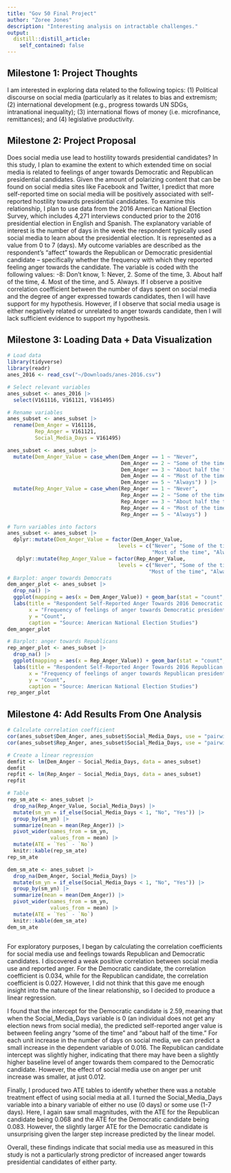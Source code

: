 ```yaml
---
title: "Gov 50 Final Project"
author: "Zoree Jones"
description: "Interesting analysis on intractable challenges."
output:
  distill::distill_article:
    self_contained: false
---
```




## Milestone 1: Project Thoughts

I am interested in exploring data related to the following topics: (1) Political discourse on social media (particularly as it relates to bias and extremism; (2) international development (e.g., progress towards UN SDGs, intranational inequality); (3) international flows of money (i.e. microfinance, remittances); and (4) legislative productivity. 

## Milestone 2: Project Proposal

Does social media use lead to hostility towards presidential candidates? In this study, I plan to examine the extent to which extended time on social media is related to feelings of anger towards Democratic and Republican presidential candidates. Given the amount of polarizing content that can be found on social media sites like Facebook and Twitter, I predict that more self-reported time on social media will be positively associated with self-reported hostility towards presidential candidates. To examine this relationship, I plan to use data from the 2016 American National Election Survey, which includes 4,271 interviews conducted prior to the 2016 presidential election in English and Spanish. The explanatory variable of interest is the number of days in the week the respondent typically used social media to learn about the presidential election. It is represented as a value from 0 to 7 (days). My outcome variables are described as the respondent's "affect" towards the Republican or Democratic presidential candidate -- specifically whether the frequency with which they reported feeling anger towards the candidate. The variable is coded with the following values: -8: Don't know, 1: Never, 2. Some of the time, 3. About half of the time, 4. Most of the time, and 5. Always. If I observe a positive correlation coefficient between the number of days spent on social media and the degree of anger expressed towards candidates, then I will have support for my hypothesis. However, if I observe that social media usage is either negatively related or unrelated to anger towards candidate, then I will lack sufficient evidence to support my hypothesis.

## Milestone 3: Loading Data + Data Visualization

```r
# Load data
library(tidyverse)
library(readr)
anes_2016 <- read_csv("~/Downloads/anes-2016.csv")

# Select relevant variables
anes_subset <- anes_2016 |>
  select(V161116, V161121, V161495)

# Rename variables 
anes_subset <- anes_subset |>
  rename(Dem_Anger = V161116,
         Rep_Anger = V161121,
         Social_Media_Days = V161495)

anes_subset <- anes_subset |>
  mutate(Dem_Anger_Value = case_when(Dem_Anger == 1 ~ "Never",
                                     Dem_Anger == 2 ~ "Some of the time",
                                     Dem_Anger == 3 ~ "About half the time",
                                     Dem_Anger == 4 ~ "Most of the time",
                                     Dem_Anger == 5 ~ "Always") ) |>
  mutate(Rep_Anger_Value = case_when(Rep_Anger == 1 ~ "Never",
                                     Rep_Anger == 2 ~ "Some of the time",
                                     Rep_Anger == 3 ~ "About half the time",
                                     Rep_Anger == 4 ~ "Most of the time",
                                     Rep_Anger == 5 ~ "Always") )

# Turn variables into factors 
anes_subset <- anes_subset |>
  dplyr::mutate(Dem_Anger_Value = factor(Dem_Anger_Value, 
                                    levels = c("Never", "Some of the time", "About half the time",
                                               "Most of the time", "Always"))) |>
   dplyr::mutate(Rep_Anger_Value = factor(Rep_Anger_Value, 
                                    levels = c("Never", "Some of the time", "About half the time",
                                              "Most of the time", "Always"))) 
# Barplot: anger towards Democrats 
dem_anger_plot <- anes_subset |>
  drop_na() |>
  ggplot(mapping = aes(x = Dem_Anger_Value)) + geom_bar(stat = "count", fill = "dodgerblue3") + 
  labs(title = "Respondent Self-Reported Anger Towards 2016 Democratic Presidential Candidate",
       x = "Frequency of feelings of anger towards Democratic presidential candidate",
       y = "Count",
       caption = "Source: American National Election Studies") 
dem_anger_plot

# Barplot: anger towards Republicans  
rep_anger_plot <- anes_subset |>
  drop_na() |>
  ggplot(mapping = aes(x = Rep_Anger_Value)) + geom_bar(stat = "count", fill = "firebrick1") +
  labs(title = "Respondent Self-Reported Anger Towards 2016 Republican Presidential Candidate",
       x = "Frequency of feelings of anger towards Republican presidential candidate",
       y = "Count",
       caption = "Source: American National Election Studies")
rep_anger_plot
```

## Milestone 4: Add Results From One Analysis
```r
# Calculate correlation coefficient
cor(anes_subset$Dem_Anger, anes_subset$Social_Media_Days, use = "pairwise")
cor(anes_subset$Rep_Anger, anes_subset$Social_Media_Days, use = "pairwise") 

# Create a linear regression
demfit <- lm(Dem_Anger ~ Social_Media_Days, data = anes_subset)
demfit
repfit <- lm(Rep_Anger ~ Social_Media_Days, data = anes_subset)
repfit

# Table
rep_sm_ate <- anes_subset |> 
  drop_na(Rep_Anger_Value, Social_Media_Days) |>
  mutate(sm_yn = if_else(Social_Media_Days < 1, "No", "Yes")) |>
  group_by(sm_yn) |>
  summarize(mean = mean(Rep_Anger)) |>
  pivot_wider(names_from = sm_yn,
              values_from = mean) |>
  mutate(ATE = `Yes` - `No`) 
  knitr::kable(rep_sm_ate)
rep_sm_ate

dem_sm_ate <- anes_subset |> 
  drop_na(Dem_Anger, Social_Media_Days) |>
  mutate(sm_yn = if_else(Social_Media_Days < 1, "No", "Yes")) |>
  group_by(sm_yn) |>
  summarize(mean = mean(Dem_Anger)) |>
  pivot_wider(names_from = sm_yn,
              values_from = mean) |>
  mutate(ATE = `Yes` - `No`) 
  knitr::kable(dem_sm_ate)
dem_sm_ate
  
```

For exploratory purposes, I began by calculating the correlation coefficients for social media use and feelings towards Republican and Democratic candidates. I discovered a weak positive correlation between social media use and reported anger. For the Democratic candidate, the correlation coefficient is 0.034, while for the Republican candidate, the correlation coefficient is 0.027. However, I did not think that this gave me enough insight into the nature of the linear relationship, so I decided to produce a linear regression. 

I found that the intercept for the Democratic candidate is 2.59, meaning that when the Social_Media_Days variable is 0 (an individual does not get any election news from social media), the predicted self-reported anger value is between feeling angry "some of the time" and "about half of the time." For each unit increase in the number of days on social media, we can predict a small increase in the dependent variable of 0.016. The Republican candidate intercept was slightly higher, indicating that there may have been a slightly higher baseline level of anger towards them compared to the Democratic candidate. However, the effect of social media use on anger per unit increase was smaller, at just 0.012.

Finally, I produced two ATE tables to identify whether there was a notable treatment effect of using social media at all. I turned the Social_Media_Days variable into a binary variable of either no use (0 days) or some use (1-7 days). Here, I again saw small magnitudes, with the ATE for the Republican candidate being 0.068 and the ATE for the Democratic candidate being 0.083. However, the slightly larger ATE for the Democratic candidate is unsurprising given the larger step increase predicted by the linear model.

Overall, these findings indicate that social media use as measured in this study is not a particularly strong predictor of increased anger towards presidential candidates of either party.


